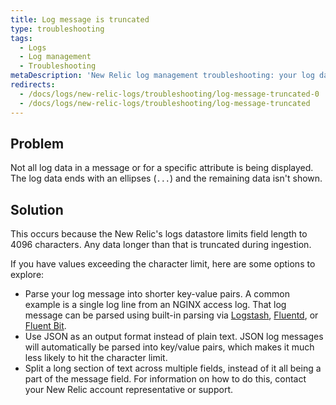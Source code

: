 ```yaml
---
title: Log message is truncated
type: troubleshooting
tags:
  - Logs
  - Log management
  - Troubleshooting
metaDescription: 'New Relic log management troubleshooting: your log data is not being displayed completely; it ends incompletely, with an ellipses.'
redirects:
  - /docs/logs/new-relic-logs/troubleshooting/log-message-truncated-0
  - /docs/logs/new-relic-logs/troubleshooting/log-message-truncated
---
```


## Problem

Not all log data in a message or for a specific attribute is being displayed. The log data ends with an ellipses (`...`) and the remaining data isn't shown.

## Solution

This occurs because the New Relic's logs datastore limits field length to 4096 characters. Any data longer than that is truncated during ingestion.

If you have values exceeding the character limit, here are some options to explore:

* Parse your log message into shorter key-value pairs. A common example is a single log line from an NGINX access log. That log message can be parsed using built-in parsing via [Logstash](https://www.elastic.co/guide/en/logstash/current/logstash-config-for-filebeat-modules.html#parsing-nginx), [Fluentd](https://docs.fluentd.org/parser/nginx), or [Fluent Bit](https://fluentbit.io/documentation/0.12/parser/).
* Use JSON as an output format instead of plain text. JSON log messages will automatically be parsed into key/value pairs, which makes it much less likely to hit the character limit.
* Split a long section of text across multiple fields, instead of it all being a part of the message field. For information on how to do this, contact your New Relic account representative or support.
